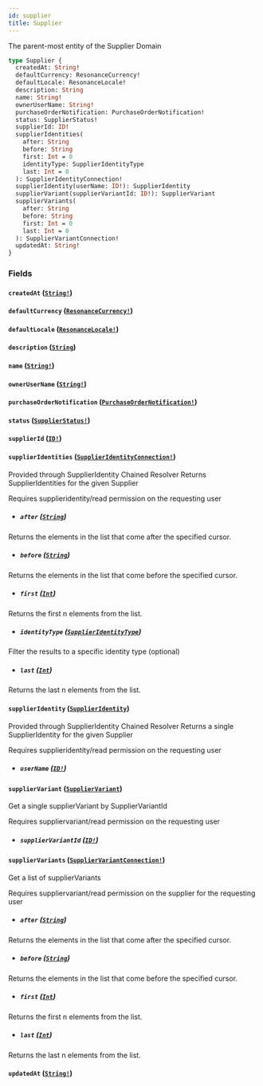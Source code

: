 ```yaml
---
id: supplier
title: Supplier
---
```


The parent-most entity of the Supplier Domain

```graphql
type Supplier {
  createdAt: String!
  defaultCurrency: ResonanceCurrency!
  defaultLocale: ResonanceLocale!
  description: String
  name: String!
  ownerUserName: String!
  purchaseOrderNotification: PurchaseOrderNotification!
  status: SupplierStatus!
  supplierId: ID!
  supplierIdentities(
    after: String
    before: String
    first: Int = 0
    identityType: SupplierIdentityType
    last: Int = 0
  ): SupplierIdentityConnection!
  supplierIdentity(userName: ID!): SupplierIdentity
  supplierVariant(supplierVariantId: ID!): SupplierVariant
  supplierVariants(
    after: String
    before: String
    first: Int = 0
    last: Int = 0
  ): SupplierVariantConnection!
  updatedAt: String!
}
```

### Fields

#### `createdAt` ([`String!`](/developers/supplier-apis/supply-api/graphql/reference/scalars/string))

#### `defaultCurrency` ([`ResonanceCurrency!`](/developers/supplier-apis/supply-api/graphql/reference/enums/resonance-currency))

#### `defaultLocale` ([`ResonanceLocale!`](/developers/supplier-apis/supply-api/graphql/reference/enums/resonance-locale))

#### `description` ([`String`](/developers/supplier-apis/supply-api/graphql/reference/scalars/string))

#### `name` ([`String!`](/developers/supplier-apis/supply-api/graphql/reference/scalars/string))

#### `ownerUserName` ([`String!`](/developers/supplier-apis/supply-api/graphql/reference/scalars/string))

#### `purchaseOrderNotification` ([`PurchaseOrderNotification!`](/developers/supplier-apis/supply-api/graphql/reference/objects/purchase-order-notification))

#### `status` ([`SupplierStatus!`](/developers/supplier-apis/supply-api/graphql/reference/enums/supplier-status))

#### `supplierId` ([`ID!`](/developers/supplier-apis/supply-api/graphql/reference/scalars/id))

#### `supplierIdentities` ([`SupplierIdentityConnection!`](/developers/supplier-apis/supply-api/graphql/reference/objects/supplier-identity-connection))

Provided through SupplierIdentity Chained Resolver
Returns SupplierIdentities for the given Supplier

Requires supplieridentity/read permission on the requesting user

- ##### `after` ([`String`](/developers/supplier-apis/supply-api/graphql/reference/scalars/string))

Returns the elements in the list that come after the specified cursor.

- ##### `before` ([`String`](/developers/supplier-apis/supply-api/graphql/reference/scalars/string))

Returns the elements in the list that come before the specified cursor.

- ##### `first` ([`Int`](/developers/supplier-apis/supply-api/graphql/reference/scalars/int))

Returns the first n elements from the list.

- ##### `identityType` ([`SupplierIdentityType`](/developers/supplier-apis/supply-api/graphql/reference/enums/supplier-identity-type))

Filter the results to a specific identity type (optional)

- ##### `last` ([`Int`](/developers/supplier-apis/supply-api/graphql/reference/scalars/int))

Returns the last n elements from the list.

#### `supplierIdentity` ([`SupplierIdentity`](/developers/supplier-apis/supply-api/graphql/reference/objects/supplier-identity))

Provided through SupplierIdentity Chained Resolver
Returns a single SupplierIdentity for the given Supplier

Requires supplieridentity/read permission on the requesting user

- ##### `userName` ([`ID!`](/developers/supplier-apis/supply-api/graphql/reference/scalars/id))

#### `supplierVariant` ([`SupplierVariant`](/developers/supplier-apis/supply-api/graphql/reference/objects/supplier-variant))

Get a single supplierVariant by SupplierVariantId

Requires suppliervariant/read permission on the requesting user

- ##### `supplierVariantId` ([`ID!`](/developers/supplier-apis/supply-api/graphql/reference/scalars/id))

#### `supplierVariants` ([`SupplierVariantConnection!`](/developers/supplier-apis/supply-api/graphql/reference/objects/supplier-variant-connection))

Get a list of supplierVariants

Requires suppliervariant/read permission on the supplier for the requesting user

- ##### `after` ([`String`](/developers/supplier-apis/supply-api/graphql/reference/scalars/string))

Returns the elements in the list that come after the specified cursor.

- ##### `before` ([`String`](/developers/supplier-apis/supply-api/graphql/reference/scalars/string))

Returns the elements in the list that come before the specified cursor.

- ##### `first` ([`Int`](/developers/supplier-apis/supply-api/graphql/reference/scalars/int))

Returns the first n elements from the list.

- ##### `last` ([`Int`](/developers/supplier-apis/supply-api/graphql/reference/scalars/int))

Returns the last n elements from the list.

#### `updatedAt` ([`String!`](/developers/supplier-apis/supply-api/graphql/reference/scalars/string))
